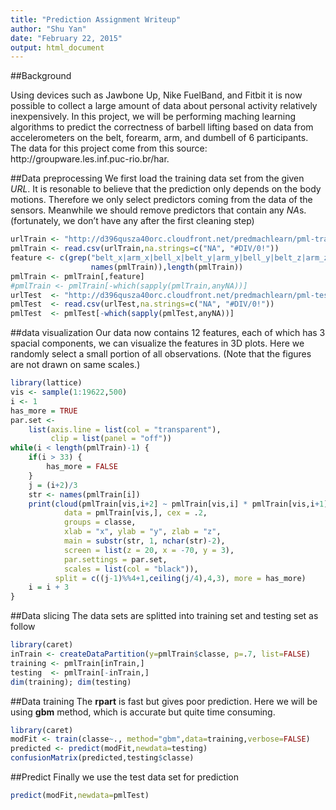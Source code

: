 ```yaml
---
title: "Prediction Assignment Writeup"
author: "Shu Yan"
date: "February 22, 2015"
output: html_document
---
```


##Background

Using devices such as Jawbone Up, Nike FuelBand, and Fitbit it is now possible to collect a large amount of data about personal activity relatively inexpensively. In this project, we will be performing maching learning algorithms to predict the correctness of barbell lifting based on data from accelerometers on the belt, forearm, arm, and dumbell of 6 participants. The data for this project come from this source: http://groupware.les.inf.puc-rio.br/har.

##Data preprocessing
We first load the training data set from the given *URL*. It is resonable to believe that the prediction only depends on the body motions. Therefore we only select predictors coming from the data of the sensors. Meanwhile we should remove predictors that contain any *NA*s. (fortunately, we don't have any after the first cleaning step)

```r
urlTrain <- "http://d396qusza40orc.cloudfront.net/predmachlearn/pml-training.csv"
pmlTrain <- read.csv(urlTrain,na.strings=c("NA", "#DIV/0!"))
feature <- c(grep("belt_x|arm_x|bell_x|belt_y|arm_y|bell_y|belt_z|arm_z|bell_z",
                  names(pmlTrain)),length(pmlTrain))
pmlTrain <- pmlTrain[,feature]
#pmlTrain <- pmlTrain[-which(sapply(pmlTrain,anyNA))]
urlTest  <- "http://d396qusza40orc.cloudfront.net/predmachlearn/pml-testing.csv"
pmlTest  <- read.csv(urlTest,na.strings=c("NA", "#DIV/0!"))
pmlTest  <- pmlTest[-which(sapply(pmlTest,anyNA))]

```

##data visualization
Our data now contains 12 features, each of which has 3 spacial components, we can visualize the features in 3D plots. Here we randomly select a small portion of all observations. (Note that the figures are not drawn on same scales.)
```r
library(lattice)
vis <- sample(1:19622,500)
i <- 1
has_more = TRUE
par.set <-
    list(axis.line = list(col = "transparent"),
         clip = list(panel = "off"))
while(i < length(pmlTrain)-1) {
    if(i > 33) {
        has_more = FALSE
    }
    j = (i+2)/3
    str <- names(pmlTrain[i])
    print(cloud(pmlTrain[vis,i+2] ~ pmlTrain[vis,i] * pmlTrain[vis,i+1], 
            data = pmlTrain[vis,], cex = .2, 
            groups = classe, 
            xlab = "x", ylab = "y", zlab = "z",
            main = substr(str, 1, nchar(str)-2),
            screen = list(z = 20, x = -70, y = 3),
            par.settings = par.set,
            scales = list(col = "black")),
          split = c((j-1)%%4+1,ceiling(j/4),4,3), more = has_more)
    i = i + 3
}
```

##Data slicing
The data sets are splitted into training set and testing set as follow
```r
library(caret)
inTrain <- createDataPartition(y=pmlTrain$classe, p=.7, list=FALSE)
training <- pmlTrain[inTrain,]
testing  <- pmlTrain[-inTrain,]
dim(training); dim(testing)
```

##Data training
The **rpart** is fast but gives poor prediction. Here we will be using **gbm** method, which is accurate but quite time consuming.
```r
library(caret)
modFit <- train(classe~., method="gbm",data=training,verbose=FALSE)
predicted <- predict(modFit,newdata=testing)
confusionMatrix(predicted,testing$classe)
```

##Predict
Finally we use the test data set for prediction
```r
predict(modFit,newdata=pmlTest)
```

